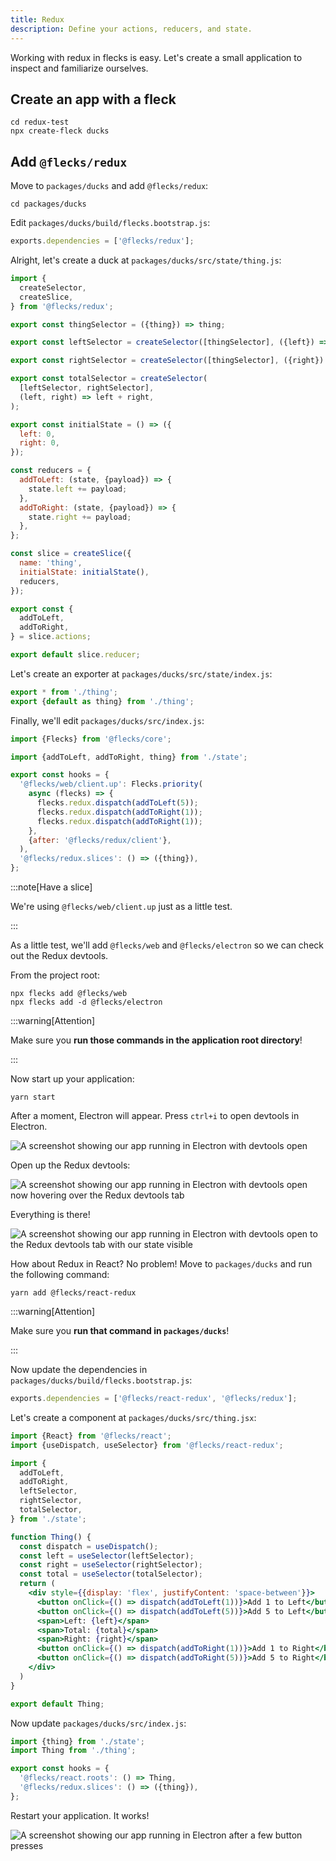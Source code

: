 ```yaml
---
title: Redux
description: Define your actions, reducers, and state.
---
```



Working with redux in flecks is easy. Let's create a small application to inspect and
familiarize ourselves.

## Create an app with a fleck

<Create type="app" pkg="redux-test" />

```
cd redux-test
npx create-fleck ducks
```

## Add `@flecks/redux`

Move to `packages/ducks` and add `@flecks/redux`:

```
cd packages/ducks
```

<InstallPackage pkg="@flecks/redux" />

Edit `packages/ducks/build/flecks.bootstrap.js`:

```js title="packages/ducks/build/flecks.bootstrap.js"
exports.dependencies = ['@flecks/redux'];
```

Alright, let's create a duck at `packages/ducks/src/state/thing.js`:

```js title="packages/ducks/src/state/thing.js"
import {
  createSelector,
  createSlice,
} from '@flecks/redux';

export const thingSelector = ({thing}) => thing;

export const leftSelector = createSelector([thingSelector], ({left}) => left);

export const rightSelector = createSelector([thingSelector], ({right}) => right);

export const totalSelector = createSelector(
  [leftSelector, rightSelector],
  (left, right) => left + right,
);

export const initialState = () => ({
  left: 0,
  right: 0,
});

const reducers = {
  addToLeft: (state, {payload}) => {
    state.left += payload;
  },
  addToRight: (state, {payload}) => {
    state.right += payload;
  },
};

const slice = createSlice({
  name: 'thing',
  initialState: initialState(),
  reducers,
});

export const {
  addToLeft,
  addToRight,
} = slice.actions;

export default slice.reducer;
```

Let's create an exporter at `packages/ducks/src/state/index.js`:

```js title="packages/ducks/src/state/index.js"
export * from './thing';
export {default as thing} from './thing';
```

Finally, we'll edit `packages/ducks/src/index.js`:

```js title="packages/ducks/src/index.js"
import {Flecks} from '@flecks/core';

import {addToLeft, addToRight, thing} from './state';

export const hooks = {
  '@flecks/web/client.up': Flecks.priority(
    async (flecks) => {
      flecks.redux.dispatch(addToLeft(5));
      flecks.redux.dispatch(addToRight(1));
      flecks.redux.dispatch(addToRight(1));
    },
    {after: '@flecks/redux/client'},
  ),
  '@flecks/redux.slices': () => ({thing}),
};
```

:::note[Have a slice]

We're using `@flecks/web/client.up` just as a little test.

:::

As a little test, we'll add `@flecks/web` and `@flecks/electron` so we can check out the Redux
devtools.

From the project root:

```
npx flecks add @flecks/web
npx flecks add -d @flecks/electron
```

:::warning[Attention]

Make sure you **run those commands in the application root directory**!

:::

Now start up your application:

```
yarn start
```

After a moment, Electron will appear. Press `ctrl+i` to open devtools in Electron.

![A screenshot showing our app running in Electron with devtools open](./redux-test-1.png)

Open up the Redux devtools:

![A screenshot showing our app running in Electron with devtools open now hovering over the Redux devtools tab](./redux-test-2.png)

Everything is there!

![A screenshot showing our app running in Electron with devtools open to the Redux devtools tab with our state visible](./redux-test-3.png)

How about Redux in React? No problem! Move to `packages/ducks` and run the following command:

```
yarn add @flecks/react-redux
```

:::warning[Attention]

Make sure you **run that command in `packages/ducks`**!

:::

Now update the dependencies in `packages/ducks/build/flecks.bootstrap.js`:

```js title="packages/ducks/build/flecks.bootstrap.js"
exports.dependencies = ['@flecks/react-redux', '@flecks/redux'];
```

Let's create a component at `packages/ducks/src/thing.jsx`:

```jsx title="packages/ducks/src/thing.jsx"
import {React} from '@flecks/react';
import {useDispatch, useSelector} from '@flecks/react-redux';

import {
  addToLeft,
  addToRight,
  leftSelector,
  rightSelector,
  totalSelector,
} from './state';

function Thing() {
  const dispatch = useDispatch();
  const left = useSelector(leftSelector);
  const right = useSelector(rightSelector);
  const total = useSelector(totalSelector);
  return (
    <div style={{display: 'flex', justifyContent: 'space-between'}}>
      <button onClick={() => dispatch(addToLeft(1))}>Add 1 to Left</button>
      <button onClick={() => dispatch(addToLeft(5))}>Add 5 to Left</button>
      <span>Left: {left}</span>
      <span>Total: {total}</span>
      <span>Right: {right}</span>
      <button onClick={() => dispatch(addToRight(1))}>Add 1 to Right</button>
      <button onClick={() => dispatch(addToRight(5))}>Add 5 to Right</button>
    </div>
  )
}

export default Thing;
```

Now update `packages/ducks/src/index.js`:

```js title="packages/ducks/src/index.js"
import {thing} from './state';
import Thing from './thing';

export const hooks = {
  '@flecks/react.roots': () => Thing,
  '@flecks/redux.slices': () => ({thing}),
};
```

Restart your application. It works!

![A screenshot showing our app running in Electron after a few button presses](./redux-test-4.png)
